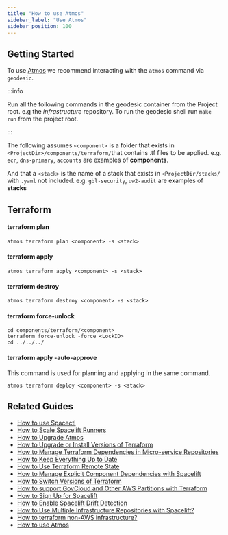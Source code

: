 ```yaml
---
title: "How to use Atmos"
sidebar_label: "Use Atmos"
sidebar_position: 100
---
```


## Getting Started

To use [Atmos](https://atmos.tools) we recommend interacting with the `atmos` command via `geodesic`.

:::info

Run all the following commands in the geodesic container from the Project root. e.g the _infrastructure_ repository. To run the geodesic shell run `make run` from the project root.

:::

The following assumes `<component>` is a folder that exists in `<ProjectDir>/components/terraform/`that contains .tf files to be applied.
e.g. `ecr`, `dns-primary`, `accounts` are examples of **components**.

And that a `<stack>` is the name of a stack that exists in `<ProjectDir/stacks/` with `.yaml` not included.
e.g. `gbl-security`, `uw2-audit` are examples of **stacks**

## Terraform

#### terraform plan

```
atmos terraform plan <component> -s <stack>
```

#### terraform apply

```
atmos terraform apply <component> -s <stack>
```

#### terraform destroy

```
atmos terraform destroy <component> -s <stack>
```

#### terraform force-unlock

```
cd components/terraform/<component>
terraform force-unlock -force <LockID>
cd ../../../
```

#### terraform apply -auto-approve
This command is used for planning and applying in the same command.

```
atmos terraform deploy <component> -s <stack>
```

## Related Guides

- [How to use Spacectl](/layers/spacelift/tutorials/how-to-use-spacectl)
- [How to Scale Spacelift Runners](/layers/spacelift/tutorials/how-to-scale-spacelift-runners)
- [How to Upgrade Atmos](/learn/maintenance/upgrades/how-to-upgrade-atmos)
- [How to Upgrade or Install Versions of Terraform](/learn/maintenance/upgrades/how-to-upgrade-or-install-versions-of-terraform)
- [How to Manage Terraform Dependencies in Micro-service Repositories](/learn/maintenance/tutorials/how-to-manage-terraform-dependencies-in-micro-service-repositori)
- [How to Keep Everything Up to Date](/learn/maintenance/upgrades/how-to-keep-everything-up-to-date)
- [How to Use Terraform Remote State](/learn/maintenance/tutorials/how-to-use-terraform-remote-state)
- [How to Manage Explicit Component Dependencies with Spacelift](/layers/spacelift/tutorials/how-to-manage-explicit-component-dependencies-with-spacelift)
- [How to Switch Versions of Terraform](/learn/maintenance/tutorials/how-to-switch-versions-of-terraform)
- [How to support GovCloud and Other AWS Partitions with Terraform](/learn/maintenance/tutorials/how-to-support-govcloud-and-other-aws-partitions-with-terraform)
- [How to Sign Up for Spacelift](/layers/spacelift)
- [How to Enable Spacelift Drift Detection](/layers/spacelift/tutorials/how-to-enable-spacelift-drift-detection)
- [How to Use Multiple Infrastructure Repositories with Spacelift?](/layers/spacelift/tutorials/how-to-use-multiple-infrastructure-repositories-with-spacelift)
- [How to terraform non-AWS infrastructure?](/learn/maintenance/tutorials/how-to-terraform-non-aws-infrastructure)
- [How to use Atmos](/learn/maintenance/tutorials/how-to-use-atmos)


